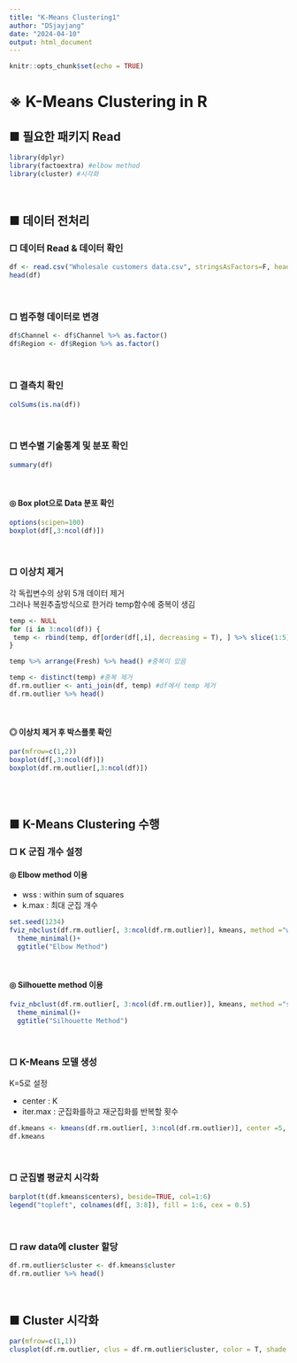 ```yaml
---
title: "K-Means Clustering1"
author: "DSjayjang"
date: "2024-04-10"
output: html_document
---
```


```r
knitr::opts_chunk$set(echo = TRUE)
```

# ※ K-Means Clustering in R

## ■ 필요한 패키지 Read
```r
library(dplyr)
library(factoextra) #elbow method
library(cluster) #시각화
```

<br>

## ■ 데이터 전처리
### □ 데이터 Read & 데이터 확인

```r
df <- read.csv("Wholesale customers data.csv", stringsAsFactors=F, header=T)
head(df)
```

<br>

### □ 범주형 데이터로 변경
```r
df$Channel <- df$Channel %>% as.factor()
df$Region <- df$Region %>% as.factor()
```

<br>

### □ 결측치 확인
```r
colSums(is.na(df))
```

<br>

### □ 변수별 기술통계 및 분포 확인
```r
summary(df)
```

<br>

#### ◎ Box plot으로 Data 분포 확인
```r
options(scipen=100)
boxplot(df[,3:ncol(df)])
```

<br>

### □ 이상치 제거
각 독립변수의 상위 5개 데이터 제거<br>
그러나 복원추출방식으로 한거라 temp함수에 중복이 생김

```r
temp <- NULL
for (i in 3:ncol(df)) {
 temp <- rbind(temp, df[order(df[,i], decreasing = T), ] %>% slice(1:5))
}

temp %>% arrange(Fresh) %>% head() #중복이 있음
```

```r
temp <- distinct(temp) #중복 제거
df.rm.outlier <- anti_join(df, temp) #df에서 temp 제거
df.rm.outlier %>% head()
```

<br>

#### ◎ 이상치 제거 후 박스플롯 확인
```r
par(mfrow=c(1,2))
boxplot(df[,3:ncol(df)])
boxplot(df.rm.outlier[,3:ncol(df)])
```

<br>
<br>

## ■ K-Means Clustering 수행

### □ K 군집 개수 설정
#### ◎ Elbow method 이용
- wss : within sum of squares
- k.max : 최대 군집 개수
```r
set.seed(1234)
fviz_nbclust(df.rm.outlier[, 3:ncol(df.rm.outlier)], kmeans, method ="wss", k.max=15)+
  theme_minimal()+
  ggtitle("Elbow Method")
```

<br>

#### ◎ Silhouette method 이용
```r
fviz_nbclust(df.rm.outlier[, 3:ncol(df.rm.outlier)], kmeans, method ="silhouette", k.max=15)+
  theme_minimal()+
  ggtitle("Silhouette Method")
```

<br>

### □ K-Means 모델 생성
K=5로 설정<br>

- center : K
- iter.max : 군집화를하고 재군집화를 반복할 횟수

```r
df.kmeans <- kmeans(df.rm.outlier[, 3:ncol(df.rm.outlier)], center =5, iter.max=1000)
df.kmeans

```
<br>

### □ 군집별 평균치 시각화
```r
barplot(t(df.kmeans$centers), beside=TRUE, col=1:6)
legend("topleft", colnames(df[, 3:8]), fill = 1:6, cex = 0.5)
```

<br>

### □ raw data에 cluster 할당
```r
df.rm.outlier$cluster <- df.kmeans$cluster
df.rm.outlier %>% head()
```

<br>

## ■ Cluster 시각화

```r
par(mfrow=c(1,1))
clusplot(df.rm.outlier, clus = df.rm.outlier$cluster, color = T, shade = T, labels =1, lines =0)
```

